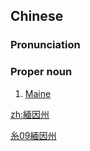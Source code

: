 {{also|缅因州}}
==Chinese==
{{zh-forms|s=缅因州|type=21}}

===Pronunciation===
{{zh-pron
|m=Miǎnyīnzhōu
|cat=pn
}}

===Proper noun===
{{zh-proper noun}}

# [[Maine]]

[[Category:zh:States of the United States|糸09緬因州]]

[[zh:緬因州]]